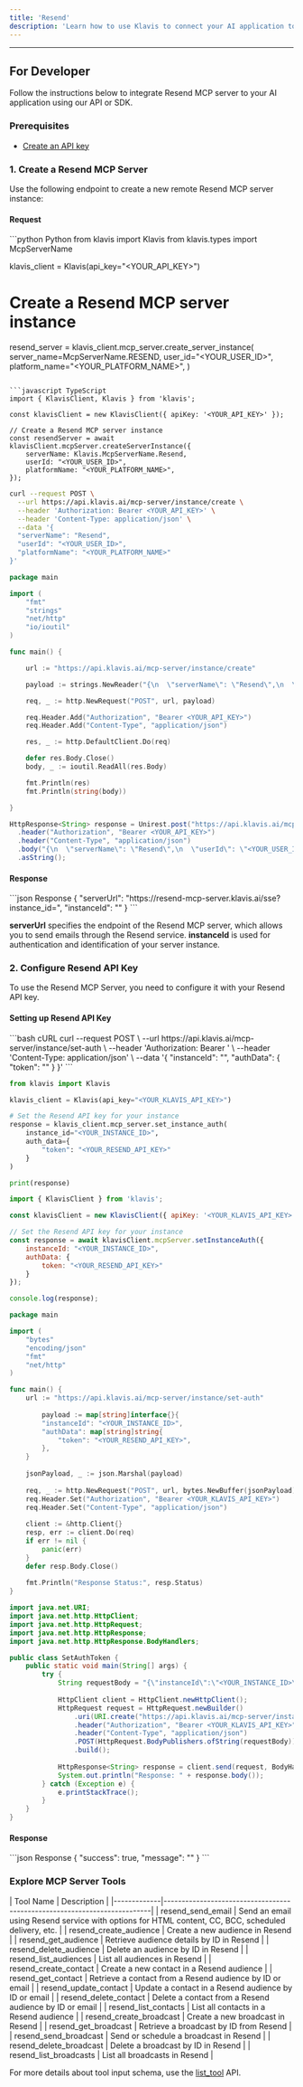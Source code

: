 ```yaml
---
title: 'Resend'
description: 'Learn how to use Klavis to connect your AI application to Resend MCP Server'
---
```



<NoCodeSnippet />

---

## For Developer

Follow the instructions below to integrate Resend MCP server to your AI application using our API or SDK.

### Prerequisites

- [Create an API key](https://www.klavis.ai/home/api-keys)

### 1. Create a Resend MCP Server

Use the following endpoint to create a new remote Resend MCP server instance:

#### Request
<CodeGroup>
```python Python
from klavis import Klavis
from klavis.types import McpServerName

klavis_client = Klavis(api_key="<YOUR_API_KEY>")

# Create a Resend MCP server instance
resend_server = klavis_client.mcp_server.create_server_instance(
    server_name=McpServerName.RESEND,
    user_id="<YOUR_USER_ID>",
    platform_name="<YOUR_PLATFORM_NAME>",
)
```

```javascript TypeScript
import { KlavisClient, Klavis } from 'klavis';

const klavisClient = new KlavisClient({ apiKey: '<YOUR_API_KEY>' });

// Create a Resend MCP server instance
const resendServer = await klavisClient.mcpServer.createServerInstance({
    serverName: Klavis.McpServerName.Resend,
    userId: "<YOUR_USER_ID>",
    platformName: "<YOUR_PLATFORM_NAME>",
});
```

```bash cURL
curl --request POST \
  --url https://api.klavis.ai/mcp-server/instance/create \
  --header 'Authorization: Bearer <YOUR_API_KEY>' \
  --header 'Content-Type: application/json' \
  --data '{
  "serverName": "Resend",
  "userId": "<YOUR_USER_ID>",
  "platformName": "<YOUR_PLATFORM_NAME>"
}'
```


```go Go
package main

import (
	"fmt"
	"strings"
	"net/http"
	"io/ioutil"
)

func main() {

	url := "https://api.klavis.ai/mcp-server/instance/create"

	payload := strings.NewReader("{\n  \"serverName\": \"Resend\",\n  \"userId\": \"<YOUR_USER_ID>\",\n  \"platformName\": \"<YOUR_PLATFORM_NAME>\"\n}")

	req, _ := http.NewRequest("POST", url, payload)

	req.Header.Add("Authorization", "Bearer <YOUR_API_KEY>")
	req.Header.Add("Content-Type", "application/json")

	res, _ := http.DefaultClient.Do(req)

	defer res.Body.Close()
	body, _ := ioutil.ReadAll(res.Body)

	fmt.Println(res)
	fmt.Println(string(body))

}
```

```java Java
HttpResponse<String> response = Unirest.post("https://api.klavis.ai/mcp-server/instance/create")
  .header("Authorization", "Bearer <YOUR_API_KEY>")
  .header("Content-Type", "application/json")
  .body("{\n  \"serverName\": \"Resend\",\n  \"userId\": \"<YOUR_USER_ID>\",\n  \"platformName\": \"<YOUR_PLATFORM_NAME>\"\n}")
  .asString();
```
</CodeGroup>

#### Response
<CodeGroup>
```json Response
{
  "serverUrl": "https://resend-mcp-server.klavis.ai/sse?instance_id=<instance-id>",
  "instanceId": "<instance-id>"
}
```
</CodeGroup>

<Check>**serverUrl** specifies the endpoint of the Resend MCP server, which allows you to send emails through the Resend service.</Check>
<Note>**instanceId** is used for authentication and identification of your server instance.</Note>

### 2. Configure Resend API Key

To use the Resend MCP Server, you need to configure it with your Resend API key.

#### Setting up Resend API Key

<CodeGroup>
```bash cURL
curl --request POST \
  --url https://api.klavis.ai/mcp-server/instance/set-auth \
  --header 'Authorization: Bearer <YOUR_KLAVIS_API_KEY>' \
  --header 'Content-Type: application/json' \
  --data '{
  "instanceId": "<YOUR_INSTANCE_ID>",
  "authData": {
    "token": "<YOUR_RESEND_API_KEY>"
  }
}'
```

```python Python
from klavis import Klavis

klavis_client = Klavis(api_key="<YOUR_KLAVIS_API_KEY>")

# Set the Resend API key for your instance
response = klavis_client.mcp_server.set_instance_auth(
    instance_id="<YOUR_INSTANCE_ID>",
    auth_data={
        "token": "<YOUR_RESEND_API_KEY>"
    }
)

print(response)
```

```javascript TypeScript
import { KlavisClient } from 'klavis';

const klavisClient = new KlavisClient({ apiKey: '<YOUR_KLAVIS_API_KEY>' });

// Set the Resend API key for your instance
const response = await klavisClient.mcpServer.setInstanceAuth({
    instanceId: "<YOUR_INSTANCE_ID>",
    authData: {
        token: "<YOUR_RESEND_API_KEY>"
    }
});

console.log(response);
```

```go Go
package main

import (
	"bytes"
	"encoding/json"
	"fmt"
	"net/http"
)

func main() {
	url := "https://api.klavis.ai/mcp-server/instance/set-auth"
	
	    payload := map[string]interface{}{
        "instanceId": "<YOUR_INSTANCE_ID>",
		"authData": map[string]string{
            "token": "<YOUR_RESEND_API_KEY>",
        },
    }
	
	jsonPayload, _ := json.Marshal(payload)
	
	req, _ := http.NewRequest("POST", url, bytes.NewBuffer(jsonPayload))
	req.Header.Set("Authorization", "Bearer <YOUR_KLAVIS_API_KEY>")
	req.Header.Set("Content-Type", "application/json")
	
	client := &http.Client{}
	resp, err := client.Do(req)
	if err != nil {
		panic(err)
	}
	defer resp.Body.Close()
	
	fmt.Println("Response Status:", resp.Status)
}
```

```java Java
import java.net.URI;
import java.net.http.HttpClient;
import java.net.http.HttpRequest;
import java.net.http.HttpResponse;
import java.net.http.HttpResponse.BodyHandlers;

public class SetAuthToken {
    public static void main(String[] args) {
        try {
            String requestBody = "{\"instanceId\":\"<YOUR_INSTANCE_ID>\",\"authData\":{\"token\":\"<YOUR_RESEND_API_KEY>\"}}";
            
            HttpClient client = HttpClient.newHttpClient();
            HttpRequest request = HttpRequest.newBuilder()
                .uri(URI.create("https://api.klavis.ai/mcp-server/instance/set-auth"))
                .header("Authorization", "Bearer <YOUR_KLAVIS_API_KEY>")
                .header("Content-Type", "application/json")
                .POST(HttpRequest.BodyPublishers.ofString(requestBody))
                .build();
                
            HttpResponse<String> response = client.send(request, BodyHandlers.ofString());
            System.out.println("Response: " + response.body());
        } catch (Exception e) {
            e.printStackTrace();
        }
    }
}
```
</CodeGroup>

#### Response
<CodeGroup>
```json Response
{
  "success": true,
  "message": "<string>"
}
```
</CodeGroup>

### Explore MCP Server Tools

<Accordion title="Tools Information">
| Tool Name   | Description                                                              |
|-------------|--------------------------------------------------------------------------|
| resend_send_email  | Send an email using Resend service with options for HTML content, CC, BCC, scheduled delivery, etc. |
| resend_create_audience | Create a new audience in Resend |
| resend_get_audience | Retrieve audience details by ID in Resend |
| resend_delete_audience | Delete an audience by ID in Resend |
| resend_list_audiences | List all audiences in Resend |
| resend_create_contact | Create a new contact in a Resend audience |
| resend_get_contact | Retrieve a contact from a Resend audience by ID or email |
| resend_update_contact | Update a contact in a Resend audience by ID or email |
| resend_delete_contact | Delete a contact from a Resend audience by ID or email |
| resend_list_contacts | List all contacts in a Resend audience |
| resend_create_broadcast | Create a new broadcast in Resend |
| resend_get_broadcast | Retrieve a broadcast by ID from Resend |
| resend_send_broadcast | Send or schedule a broadcast in Resend |
| resend_delete_broadcast | Delete a broadcast by ID in Resend |
| resend_list_broadcasts | List all broadcasts in Resend |
</Accordion>

<Note>For more details about tool input schema, use the [list_tool](https://docs.klavis.ai/api-reference/mcp-server/list-tools) API.</Note>